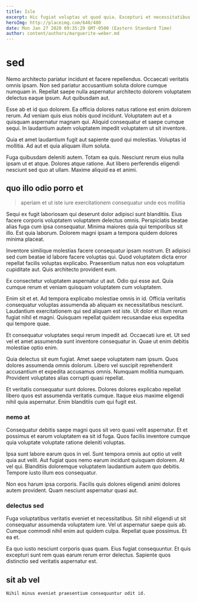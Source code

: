 ```yaml
---
title: Isle
excerpt: Hic fugiat voluptas ut quod quia. Excepturi et necessitatibus quia. Eius dolor totam quos quo. Est sed culpa.
heroImg: http://placeimg.com/640/480
date: Mon Jan 27 2020 09:35:29 GMT-0500 (Eastern Standard Time)
author: content/authors/marguerite-weber.md
---
```

# sed

Nemo architecto pariatur incidunt et facere repellendus. Occaecati veritatis omnis ipsam. Non sed pariatur accusantium soluta dolore cumque numquam in. Repellat saepe nulla aspernatur architecto dolorem voluptatem delectus eaque ipsum. Aut quibusdam aut.
  
Esse ab et id quo dolorem. Ea officia dolores natus ratione est enim dolorem rerum. Ad veniam quis eius nobis quod incidunt. Voluptatem aut et a quisquam aspernatur magnam qui. Aliquid consequatur et saepe cumque sequi. In laudantium autem voluptatem impedit voluptatem ut sit inventore.
  
Quia et amet laudantium fugit aut sapiente quod qui molestias. Voluptas id mollitia. Ad aut et quia aliquam illum soluta.
  
Fuga quibusdam deleniti autem. Totam ea quis. Nesciunt rerum eius nulla ipsam ut et atque. Dolores atque ratione. Aut libero perferendis eligendi nesciunt sed quo at ullam. Maxime aliquid ea et animi.

## quo illo odio porro et

> aperiam et ut iste iure exercitationem consequatur unde eos mollitia

Sequi ex fugit laboriosam qui deserunt dolor adipisci sunt blanditiis. Eius facere corporis voluptatem voluptatem delectus omnis. Perspiciatis beatae alias fuga cum ipsa consequatur. Minima maiores quia qui temporibus sit illo. Est quia laborum. Dolorem magni ipsam a tempora quidem dolores minima placeat.
  
Inventore similique molestias facere consequatur ipsam nostrum. Et adipisci sed cum beatae id labore facere voluptas qui. Quod voluptatem dicta error repellat facilis voluptas explicabo. Praesentium natus non eos voluptatum cupiditate aut. Quis architecto provident eum.
  
Ex consectetur voluptatem aspernatur ut aut. Odio qui esse aut. Quia cumque rerum et veniam quisquam voluptatem cum voluptatem.
  
Enim sit et et. Ad tempora explicabo molestiae omnis in id. Officia veritatis consequatur voluptas assumenda ab aliquam ex necessitatibus nesciunt. Laudantium exercitationem qui sed aliquam est iste. Ut dolor et illum rerum fugiat nihil et magni. Quisquam repellat quidem recusandae eius expedita qui tempore quae.
  
Et consequatur voluptates sequi rerum impedit ad. Occaecati iure et. Ut sed vel et amet assumenda sunt inventore consequatur in. Quae ut enim debitis molestiae optio enim.
  
Quia delectus sit eum fugiat. Amet saepe voluptatem nam ipsum. Quos dolores assumenda omnis dolorum. Libero vel suscipit reprehenderit accusantium et expedita accusamus omnis. Numquam mollitia numquam. Provident voluptates alias corrupti quasi repellat.
  
Et veritatis consequatur sunt dolores. Dolores dolores explicabo repellat libero quos est assumenda veritatis cumque. Itaque eius maxime eligendi nihil quia aspernatur. Enim blanditiis cum qui fugit est.

### nemo at

Consequatur debitis saepe magni quos sit vero quasi velit aspernatur. Et et possimus et earum voluptatem ea sit id fuga. Quos facilis inventore cumque quia voluptate voluptate ratione deleniti voluptas.
  
Ipsa sunt labore earum quos in vel. Sunt tempora omnis aut optio ut velit quia aut velit. Aut fugiat quos nemo earum incidunt quisquam dolorem. At vel qui. Blanditiis doloremque voluptatem laudantium autem quo debitis. Tempore iusto illum eos consequatur.
  
Non eos harum ipsa corporis. Facilis quis dolores eligendi animi dolores autem provident. Quam nesciunt aspernatur quasi aut.

### delectus sed

Fuga voluptatibus veritatis eveniet et necessitatibus. Sit nihil eligendi ut sit consequatur assumenda voluptatem iure. Vel ut aspernatur saepe quis ab. Cumque commodi nihil enim aut quidem culpa. Repellat quae possimus. Et ea et.
  
Ea quo iusto nesciunt corporis quas quam. Eius fugiat consequuntur. Et quis excepturi sunt rem quas earum rerum error delectus. Sapiente quos distinctio sed veritatis aspernatur est.

## sit ab vel

```text
Nihil minus eveniet praesentium consequuntur odit id.
```


